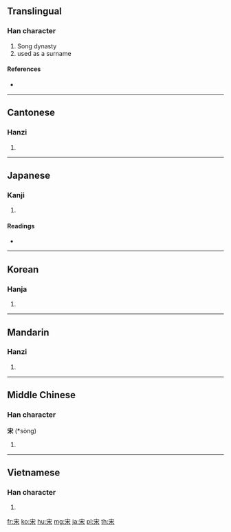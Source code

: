 ==Translingual==

===Han character===
{{Han char|rn=40|rad=宀|as=04|sn=7|four=3090<sub>4</sub>|canj=十木 (JD), X十木 (XJD)|ids=⿱[[宀]][[木]]}}

# Song dynasty
# used as a surname

====References====
* {{Han ref|kx=0282.120|dkj=07078|dj=0554.070|hdz=20915.020|uh=5B8B|ud=23435|bh=A7BA|bd=42938}}

----

==Cantonese==

===Hanzi===
{{yue-hanzi|jyut=sung3|y=sung3}}

# {{defn|Cantonese|sort=宀04}}

----

==Japanese==

===Kanji===
{{ja-kanji|grade=8|rs=宀04}}

# {{defn|Japanese|sort=宀04}}

====Readings====
* {{ja-readings|on=[[そう]] ([[sō]])|kun=[[すまい]] ([[sumai]]), [[おる]] ([[oru]])}}

----

==Korean==

===Hanja===
{{ko-hanja|hangeul=송|rv=song|mr=song}}

# {{defn|Korean|sort=宀04}}

----

==Mandarin==

===Hanzi===
{{cmn-hanzi|pin=[[sòng]] ([[song4]])|wg=sung<sup>4</sup>}}

# {{defn|Mandarin|sort=宀04}}

----

==Middle Chinese==

===Han character===
'''宋''' (*sòng)<!--note: asterisk indicates that this character appears more than four times in the Tang Dynasty corpus of literature-->

# {{defn|Middle Chinese}}

----

==Vietnamese==

===Han character===
{{vi-hantu|tống|rs=宀04}}

# {{defn|Vietnamese|sort=宀04}}

[[fr:宋]]
[[ko:宋]]
[[hu:宋]]
[[mg:宋]]
[[ja:宋]]
[[pl:宋]]
[[th:宋]]